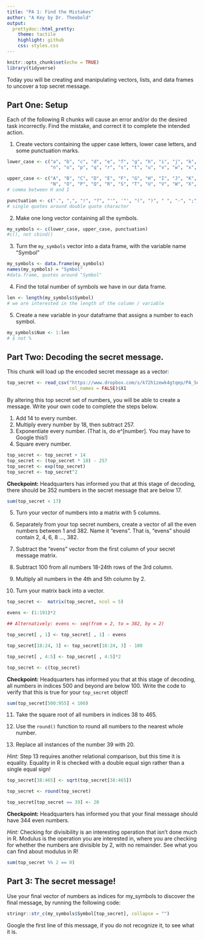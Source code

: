 ```yaml
---
title: "PA 1: Find the Mistakes"
author: "A Key by Dr. Theobold"
output:
  prettydoc::html_pretty:
    theme: tactile
    highlight: github
    css: styles.css
---
```


```r
knitr::opts_chunk$set(echo = TRUE)
library(tidyverse)
```

Today you will be creating and manipulating vectors, lists, and data frames to uncover a top secret message.

## Part One: Setup

Each of the following R chunks will cause an error and/or do the desired task incorrectly.  Find the mistake, and correct it to complete the intended action. 

1. Create vectors containing the upper case letters, lower case letters, and some punctuation marks.


```r
lower_case <- c("a", "b", "c", "d", "e", "f", "g", "h", "i", "j", "k", "l", "m",
                "n", "o", "p", "q", "r", "s", "t", "u", "v", "w", "x", "y", "z")

upper_case <- c("A", "B", "C", "D", "E", "F", "G", "H", "I", "J", "K", "L", "M",
                "N", "O", "P", "Q", "R", "S", "T", "U", "V", "W", "X", "Y", "Z") 
# comma between H and I

punctuation <- c(".", ",", "!", "?", "'", '"', "(", ")", " ", "-", ";", ":")
# single quotes around double quote character

```

2. Make one long vector containing all the symbols.


```r
my_symbols <- c(lower_case, upper_case, punctuation)
#c(), not cbind()

```

3. Turn the `my_symbols` vector into a data frame, with the variable name "Symbol"


```r
my_symbols <- data.frame(my_symbols)
names(my_symbols) = "Symbol"
#data.frame, quotes around "Symbol"
```

4. Find the total number of symbols we have in our data frame.  


```r
len <- length(my_symbols$Symbol)
# we are interested in the length of the column / variable
```

5. Create a new variable in your dataframe that assigns a number to each symbol.


```r
my_symbols$Num <- 1:len
# $ not %
```

## Part Two: Decoding the secret message.

This chunk will load up the encoded secret message as a vector:

```r

top_secret <- read_csv("https://www.dropbox.com/s/k72h1zewk4gtqep/PA_Secret_Code?dl=1", 
                       col_names = FALSE)$X1

```

By altering this top secret set of numbers, you will be able to create a message.  Write your own code to complete the steps below.

1. Add 14 to every number.
2. Multiply every number by 18, then subtract 257.
3. Exponentiate every number.  (That is, do e\^[number].  You may have to Google this!)
4. Square every number.

```r
top_secret <- top_secret + 14
top_secret <- (top_secret * 18) - 257
top_secret <- exp(top_secret)
top_secret <- top_secret^2
```

**Checkpoint:** Headquarters has informed you that at this stage of decoding, there should be 352 numbers in the secret message that are below 17.

```r
sum(top_secret < 17)
```

5. Turn your vector of numbers into a matrix with 5 columns.

6. Separately from your top secret numbers, create a vector of all the even
numbers between 1 and 382. Name it "evens". That is, "evens" should contain 2,
4, 6, 8 ..., 382.

7. Subtract the "evens" vector from the first column of your secret message matrix.

8. Subtract 100 from all numbers 18-24th rows of the 3rd column.

9. Multiply all numbers in the 4th and 5th column by 2.

10. Turn your matrix back into a vector.

```r
top_secret <-  matrix(top_secret, ncol = 5)

evens <- (1:191)*2

## Alternatively: evens <- seq(from = 2, to = 382, by = 2)

top_secret[ , 1] <- top_secret[ , 1] - evens

top_secret[18:24, 3] <- top_secret[18:24, 3] - 100

top_secret[ , 4:5] <- top_secret[ , 4:5]*2

top_secret <- c(top_secret)
```

**Checkpoint:** Headquarters has informed you that at this stage of decoding,
all numbers in indices 500 and beyond are below 100. Write the code to verify
that this is true for your `top_secret` object! 

```r
sum(top_secret[500:955] < 100)

```

11. Take the square root of all numbers in indices 38 to 465.

12. Use the `round()` function to round all numbers to the nearest whole number.

13. Replace all instances of the number 39 with 20.

*Hint:* Step 13 requires another relational comparison, but this time it is 
equality. Equality in R is checked with a double equal sign rather than a single 
equal sign! 

```r
top_secret[38:465] <- sqrt(top_secret[38:465])

top_secret <- round(top_secret)

top_secret[top_secret == 39] <- 20

```

**Checkpoint:** Headquarters has informed you that your final message should 
have 344 even numbers.

*Hint:* Checking for divisibility is an interesting operation that isn't done
much in R. Modulus is the operation you are interested in, where you are checking
for whether the numbers are divisible by 2, with no remainder. See what you can 
find about modulus in R! 

```r
sum(top_secret %% 2 == 0)
```

## Part 3: The secret message!

Use your final vector of numbers as indices for my_symbols to discover the final message,
by running the following code:


```r
stringr::str_c(my_symbols$Symbol[top_secret], collapse = "")
```

Google the first line of this message, if you do not recognize it, to see what it is.


